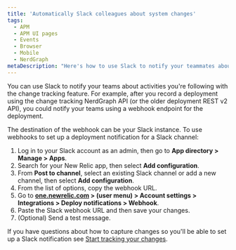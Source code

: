 ```yaml
---
title: 'Automatically Slack colleagues about system changes'
tags:
  - APM
  - APM UI pages
  - Events
  - Browser
  - Mobile
  - NerdGraph
metaDescription: "Here's how to use Slack to notify your teammates about changes you are capturing with change tracking."
---
```


You can use Slack to notify your teams about activities you're following with the change tracking feature. For example, after you record a deployment using the change tracking NerdGraph API (or the older deployment REST v2 API), you could notify your teams using a webhook endpoint for the deployment.

The destination of the webhook can be your Slack instance. To use webhooks to set up a deployment notification for a Slack channel:

1. Log in to your Slack account as an admin, then go to **App directory > Manage > Apps**.
2. Search for your New Relic app, then select **Add configuration**.
3. From **Post to channel**, select an existing Slack channel or add a new channel, then select **Add configuration**.
4. From the list of options, copy the webhook URL.
5. Go to **[one.newrelic.com](https://one.newrelic.com/) > (user menu) > Account settings > Integrations > Deploy notifications > Webhook**.
6. Paste the Slack webhook URL and then save your changes.
7. (Optional) Send a test message.

If you have questions about how to capture changes so you'll be able to set up a Slack notification see [Start tracking your changes](/docs/change-tracking/change-tracking-introduction#start-tracking).
